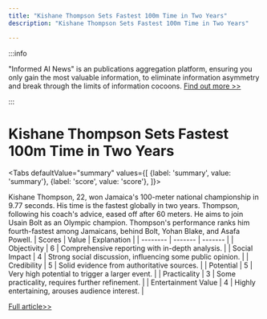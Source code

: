 ```yaml
---
title: "Kishane Thompson Sets Fastest 100m Time in Two Years"
description: "Kishane Thompson Sets Fastest 100m Time in Two Years"

---
```



:::info

"Informed AI News" is an publications aggregation platform, ensuring you only gain the most valuable information, to eliminate information asymmetry and break through the limits of information cocoons.  [Find out more >>](/)

:::

# Kishane Thompson Sets Fastest 100m Time in Two Years


<Tabs
	defaultValue="summary"
	values={[
	{label: 'summary', value: 'summary'},
	{label: 'score', value: 'score'},
]}>
<TabItem value="summary">


Kishane Thompson, 22, won Jamaica's 100-meter national championship in 9.77 seconds. His time is the fastest globally in two years. Thompson, following his coach's advice, eased off after 60 meters. He aims to join Usain Bolt as an Olympic champion. Thompson's performance ranks him fourth-fastest among Jamaicans, behind Bolt, Yohan Blake, and Asafa Powell.
</TabItem>
<TabItem value="score">
	| Scores     | Value   | Explanation |
	| -------- | ------- | ------- |
	| Objectivity  | 6    | Comprehensive reporting with in-depth analysis.    |
	| Social Impact | 4     | Strong social discussion, influencing some public opinion.    |
	| Credibility    | 5    | Solid evidence from authoritative sources.    |
	| Potential    | 5    | Very high potential to trigger a larger event.    |
	| Practicality    | 3    | Some practicality, requires further refinement.    |
	| Entertainment Value    | 4    | Highly entertaining, arouses audience interest.    |
</TabItem>
</Tabs>

[Full article>>](https://apnews.com/article/olympics-2024-jamaica-sprint-kishane-thompson-52c376ee4bd4c9aeb5efeda408e34131)

